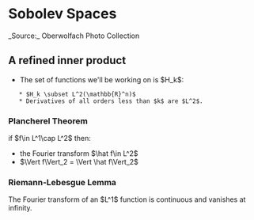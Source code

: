 =Sobolev Spaces=
{{http://owpdb.mfo.de/photoNormal?id=3904}}

_Source:_ Oberwolfach Photo Collection

==A refined inner product==
* The set of functions we'll be working on is $H_k$:
    * $H_k \subset L^2(\mathbb{R}^n)$
    * Derivatives of all orders less than $k$ are $L^2$.

===Plancherel Theorem===
if $f\in L^1\cap L^2$ then: 
* the Fourier transform $\hat f\in L^2$
* $\Vert f\Vert_2 = \Vert \hat f\Vert_2$

===Riemann-Lebesgue Lemma===
The Fourier transform of an $L^1$ function is continuous and vanishes at infinity.
